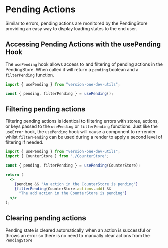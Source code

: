 <Meta title="utils/state/Pending Actions" />

# Pending Actions

Similar to errors, pending actions are monitored by the PendingStore providing an easy way to display loading states to the end user.

## Accessing Pending Actions with the usePending Hook

The `usePending` hook allows access to and filtering of pending actions in the PendingStore.
When called it will return a `pending` boolean and a `filterPending` function.

```jsx
import { usePending } from "version-one-dev-utils";

const { pending, filterPending } = usePending();
```

## Filtering pending actions

Filtering pending actions is identical to filtering errors with stores, actions, or keys passed to the `usePending` or `filterPending` functions.
Just like the `useError` hook, the `usePending` hook will cause a component to re-render whilst `filterPending` can be used during a render to apply a second level of filtering if needed.

```jsx
import { usePending } from "version-one-dev-utils";
import { CounterStore } from "./CounterStore";

const { pending, filterPending } = usePending(CounterStore);

return (
  <>
    {pending && "An action in the CounterStore is pending"}
    {filterPending(CounterStore.actions.add) &&
      "The add action in the CounterStore is pending"}
  </>
);
```

## Clearing pending actions

Pending state is cleared automatically when an action is successful or throws an error so there is no need to manually clear actions from the `PendingStore`
